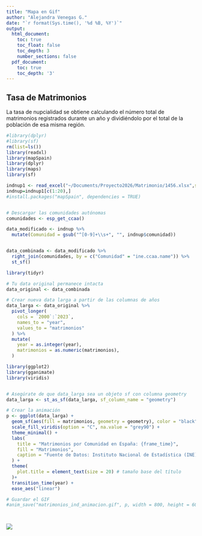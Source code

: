 ```yaml
---
title: "Mapa en Gif"
author: "Alejandra Venegas G."
date: "`r format(Sys.time(), '%d %B, %Y')`"
output:
  html_document:
    toc: true
    toc_float: false
    toc_depth: 3
    number_sections: false
  pdf_document:
    toc: true
    toc_depth: '3'
---
```



## Tasa de Matrimonios

La tasa de nupcialidad se obtiene calculando el número total de matrimonios registrados durante un año y dividiéndolo por el total de la población de esa misma región.


```r
#library(dplyr)
#library(sf)
rm(list=ls())
library(readxl)
library(mapSpain)
library(dplyr)
library(maps)
library(sf)

indnup1 <- read_excel("~/Documents/Proyecto2026/Matrimonio/1456.xlsx",skip=6)
indnup=indnup1[c(1:20),]
#install.packages("mapSpain", dependencies = TRUE)


# Descargar las comunidades autónomas
comunidades <- esp_get_ccaa()

data_modificado <- indnup %>%
  mutate(Comunidad = gsub("^[0-9]+\\s+", "", indnup$comunidad))


data_combinada <- data_modificado %>%
  right_join(comunidades, by = c("Comunidad" = "ine.ccaa.name")) %>%
  st_sf()


```




```r

library(tidyr)

# Tu data original permanece intacta
data_original <- data_combinada

# Crear nueva data larga a partir de las columnas de años
data_larga <- data_original %>%
  pivot_longer(
    cols = `2000`:`2023`,      
    names_to = "year",          
    values_to = "matrimonios"
  ) %>%
  mutate(
    year = as.integer(year),
    matrimonios = as.numeric(matrimonios),
  )

library(ggplot2)
library(gganimate)
library(viridis)


# Asegúrate de que data_larga sea un objeto sf con columna geometry
data_larga <- st_as_sf(data_larga, sf_column_name = "geometry")

# Crear la animación
p <- ggplot(data_larga) +
  geom_sf(aes(fill = matrimonios, geometry = geometry), color = "black") +
  scale_fill_viridis(option = "C", na.value = "grey90") +
  theme_minimal() +
  labs(
    title = "Matrimonios por Comunidad en España: {frame_time}",
    fill = "Matrimonios",
    caption = "Fuente de Datos: Instituto Nacional de Estadística (INE), España" 
  ) + 
  theme(
    plot.title = element_text(size = 20) # tamaño base del título
  )+
  transition_time(year) +
  ease_aes("linear")

# Guardar el GIF
#anim_save("matrimonios_ind_animacion.gif", p, width = 800, height = 600)




```

![](matrimonios_ind_animacion.gif)



